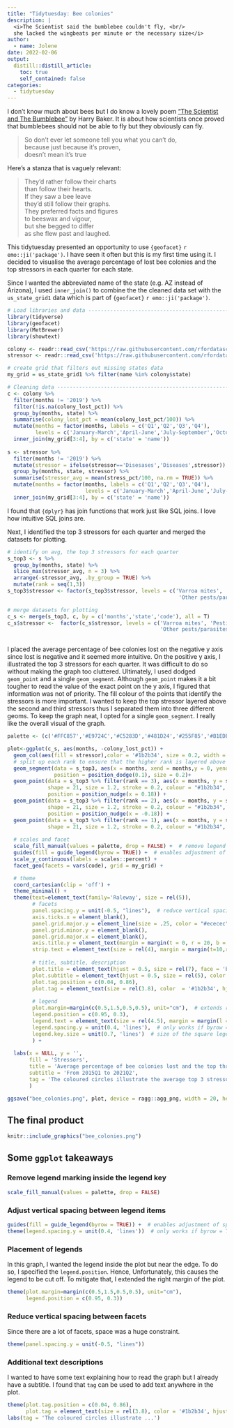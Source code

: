```yaml
---
title: "Tidytuesday: Bee colonies"
description: |
  <i>The Scientist said the bumblebee couldn't fly, <br/>
  she lacked the wingbeats per minute or the necessary size</i>
author:
  - name: Jolene
date: 2022-02-06
output:
  distill::distill_article:
    toc: true
    self_contained: false
categories: 
  - tidytuesday
---
```


I don't know much about bees but I do know a lovely poem ["The Scientist and The Bumblebee"](https://youtu.be/dAI6XZYHMiY?t=141) by Harry Baker. It is about how scientists once proved that bumblebees should not be able to fly but they obviously can fly.

> So don't ever let someone tell you what you can't do,<br/> because just because it's proven, <br/> doesn't mean it's true

Here's a stanza that is vaguely relevant:

> They'd rather follow their charts <br/> than follow their hearts. <br/> If they saw a bee leave <br/> they'd still follow their graphs. <br/> They preferred facts and figures <br/> to beeswax and vigour, <br/> but she begged to differ <br/> as she flew past and laughed.

This tidytuesday presented an opportunity to use `{geofacet}` `r emo::ji('package')`. I have seen it often but this is my first time using it. I decided to visualise the average percentage of lost bee colonies and the top stressors in each quarter for each state.

Since I wanted the abbreviated name of the state (e.g. AZ instead of Arizona), I used `inner_join()` to combine the the cleaned data set with the `us_state_grid1` data which is part of `{geofacet}` `r emo::ji('package')`.

```r
# Load libraries and data -------------------------------------------------
library(tidyverse)
library(geofacet)
library(MetBrewer)
library(showtext)

colony <- readr::read_csv('https://raw.githubusercontent.com/rfordatascience/tidytuesday/master/data/2022/2022-01-11/colony.csv')
stressor <- readr::read_csv('https://raw.githubusercontent.com/rfordatascience/tidytuesday/master/data/2022/2022-01-11/stressor.csv')

# create grid that filters out missing states data
my_grid = us_state_grid1 %>% filter(name %in% colony$state)

# Cleaning data -----------------------------------------------------------
c <- colony %>% 
  filter(months != '2019') %>% 
  filter(!is.na(colony_lost_pct)) %>% 
  group_by(months, state) %>% 
  summarise(colony_lost_pct = mean(colony_lost_pct/100)) %>% 
  mutate(months = factor(months, labels = c('Q1','Q2','Q3','Q4'),
         levels = c('January-March','April-June','July-September','October-December'))) %>%
  inner_join(my_grid[3:4], by = c('state' = 'name')) 
  
s <- stressor %>% 
  filter(months != '2019') %>% 
  mutate(stressor = ifelse(stressor=='Disesases','Diseases',stressor)) %>% 
  group_by(months, state, stressor) %>% 
  summarise(stressor_avg = mean(stress_pct/100, na.rm = TRUE)) %>% 
  mutate(months = factor(months, labels = c('Q1','Q2','Q3','Q4'),
                         levels = c('January-March','April-June','July-September','October-December'))) %>%
  inner_join(my_grid[3:4], by = c('state' = 'name')) 
```

<aside>

I found that `{dplyr}` has join functions that work just like SQL joins. I love how intuitive SQL joins are.

</aside>

Next, I identified the top 3 stressors for each quarter and merged the datasets for plotting.

```r
# identify on avg, the top 3 stressors for each quarter
s_top3 <- s %>% 
  group_by(months, state) %>% 
  slice_max(stressor_avg, n = 3) %>% 
  arrange(-stressor_avg, .by_group = TRUE) %>% 
  mutate(rank = seq(1,3))
s_top3$stressor <- factor(s_top3$stressor, levels = c('Varroa mites', 'Pesticides', 'Diseases',
                                                       'Other pests/parasites', 'Other', 'Unknown'))

# merge datasets for plotting
c_s <- merge(s_top3, c, by = c('months','state','code'), all = T)
c_s$stressor <-  factor(c_s$stressor, levels = c('Varroa mites', 'Pesticides', 'Diseases',
                                                 'Other pests/parasites', 'Other', 'Unknown'))
  
```

I placed the average percentage of bee colonies lost on the negative y axis since lost is negative and it seemed more intuitive. On the positive y axis, I illustrated the top 3 stressors for each quarter. It was difficult to do so without making the graph too cluttered. Ultimately, I used dodged `geom_point` and a single `geom_segment`. Although `geom_point` makes it a bit tougher to read the value of the exact point on the y axis, I figured that information was not of priority. The fill colour of the points that identify the stressors is more important. I wanted to keep the top stressor layered above the second and third stressors thus I separated them into three different geoms. To keep the graph neat, I opted for a single `geom_segment`. I really like the overall visual of the graph.

```r
palette <- (c('#FFC857','#E9724C','#C5283D','#481D24','#255F85','#B1EDE8'))

plot<-ggplot(c_s, aes(months, -colony_lost_pct)) +
  geom_col(aes(fill = stressor),color = '#1b2b34', size = 0.2, width = 0.8) +
  # split up each rank to ensure that the higher rank is layered above the lower rank (i.e. rank 1 above rank 2 & 3)
  geom_segment(data = s_top3, aes(x = months, xend = months,y = 0, yend = stressor_avg), 
               position = position_dodge(0.1), size = 0.2)+
  geom_point(data = s_top3 %>% filter(rank == 3), aes(x = months, y = stressor_avg, fill = stressor),
             shape = 21, size = 1.2, stroke = 0.2, colour = "#1b2b34", show.legend = FALSE,
             position = position_nudge(x = 0.18)) +
  geom_point(data = s_top3 %>% filter(rank == 2), aes(x = months, y = stressor_avg, fill = stressor),
             shape = 21, size = 1.2, stroke = 0.2, colour = "#1b2b34", show.legend = FALSE,
             position = position_nudge(x = -0.18)) +
  geom_point(data = s_top3 %>% filter(rank == 1), aes(x = months, y = stressor_avg, fill = stressor),
             shape = 21, size = 1.2, stroke = 0.2, colour = "#1b2b34", show.legend = FALSE) +
  
  # scales and facet
  scale_fill_manual(values = palette, drop = FALSE) +  # remove legend marking inside legend key! 
  guides(fill = guide_legend(byrow = TRUE)) +  # enables adjustment of spacing between legend items
  scale_y_continuous(labels = scales::percent) +
  facet_geo(facets = vars(code), grid = my_grid) +

  # theme
  coord_cartesian(clip = 'off') +
  theme_minimal() +
  theme(text=element_text(family='Raleway', size = rel(5)), 
        # facets
        panel.spacing.y = unit(-0.5, "lines"),  # reduce vertical spacing between facets 
        axis.ticks.x = element_blank(),
        panel.grid.major.y = element_line(size = .25, color = "#ececec"),
        panel.grid.minor.y = element_blank(),
        panel.grid.major.x = element_blank(),
        axis.title.y = element_text(margin = margin(t = 0, r = 20, b = 0, l = 0)),
        strip.text = element_text(size = rel(4), margin = margin(t=10,r = 0, b = 2, l = 0)),
        
        # title, subtitle, description
        plot.title = element_text(hjust = 0.5, size = rel(7), face = 'bold'),
        plot.subtitle = element_text(hjust = 0.5, size = rel(5), color = '#1b2b34'),
        plot.tag.position = c(0.04, 0.86),
        plot.tag = element_text(size = rel(3.8), color  = '#1b2b34', hjust = 0, lineheight = 0.3),
  
        # legend
        plot.margin=margin(c(0.5,1.5,0.5,0.5), unit="cm"),  # extends right margin so that legend will not be cut off
        legend.position = c(0.95, 0.3),
        legend.text = element_text(size = rel(4.5), margin = margin(l = -8, unit = 'pt')),
        legend.spacing.y = unit(0.4, 'lines'),  # only works if byrow = TRUE for guide_legend
        legend.key.size = unit(0.7, 'lines')  # size of the square legend keys
        ) + 
  
  labs(x = NULL, y = '',
       fill = 'Stressors',
       title = 'Average percentage of bee colonies lost and the top three stressors in each quarter',
       subtitle = 'From 2015Q1 to 2021Q2',
       tag = 'The coloured circles illustrate the average top 3 stressors and the average \npercentage of colonies affected by those stressors during the quarter.\n\nThe bars represent the average percentage of bee colonies lost\nand their colours correspond to the top stressor in that quarter.'
       ) 

ggsave("bee_colonies.png", plot, device = ragg::agg_png, width = 20, height = 15, units = "cm", res = 300)
```

## The final product

```r
knitr::include_graphics("bee_colonies.png")
```

## Some `ggplot` takeaways

### Remove legend marking inside the legend key

```r
scale_fill_manual(values = palette, drop = FALSE) 
```

### Adjust vertical spacing between legend items

```r
guides(fill = guide_legend(byrow = TRUE)) +  # enables adjustment of spacing between legend items
theme(legend.spacing.y = unit(0.4, 'lines'))  # only works if byrow = TRUE for guide_legend
```

### Placement of legends

In this graph, I wanted the legend inside the plot but near the edge. To do so, I specified the `legend.position`. Hence, Unfortunately, this causes the legend to be cut off. To mitigate that, I extended the right margin of the plot.

```r
theme(plot.margin=margin(c(0.5,1.5,0.5,0.5), unit="cm"), 
      legend.position = c(0.95, 0.3))
```

### Reduce vertical spacing between facets

Since there are a lot of facets, space was a huge constraint.

```r
theme(panel.spacing.y = unit(-0.5, "lines")) 
```

### Additional text descriptions

I wanted to have some text explaining how to read the graph but I already have a subtitle. I found that `tag` can be used to add text anywhere in the plot.

```r
theme(plot.tag.position = c(0.04, 0.86),
      plot.tag = element_text(size = rel(3.8), color = '#1b2b34', hjust = 0, lineheight = 0.3)) +
labs(tag = 'The coloured circles illustrate ...')
```
